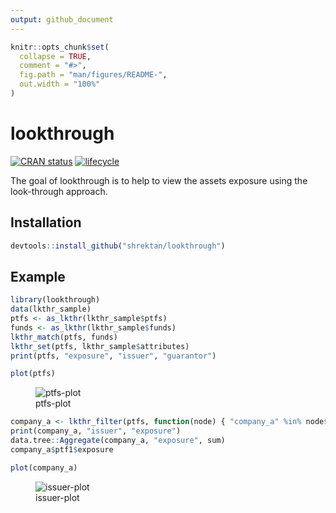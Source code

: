 ```yaml
---
output: github_document
---
```


<!-- README.md is generated from README.Rmd. Please edit that file -->

```r
knitr::opts_chunk$set(
  collapse = TRUE,
  comment = "#>",
  fig.path = "man/figures/README-",
  out.width = "100%"
)
```
# lookthrough

[![CRAN status](https://www.r-pkg.org/badges/version/lookthrough)](https://cran.r-project.org/package=lookthrough)
[![lifecycle](https://img.shields.io/badge/lifecycle-experimental-orange.svg)](https://www.tidyverse.org/lifecycle/#experimental)

The goal of lookthrough is to help to view the assets exposure using the look-through approach.

## Installation

``` r
devtools::install_github("shrektan/lookthrough")
```

## Example

```r
library(lookthrough)
data(lkthr_sample)
ptfs <- as_lkthr(lkthr_sample$ptfs)
funds <- as_lkthr(lkthr_sample$funds)
lkthr_match(ptfs, funds)
lkthr_set(ptfs, lkthr_sample$attributes)
print(ptfs, "exposure", "issuer", "guarantor")
```

```r
plot(ptfs)
```

![ptfs-plot](man/figures/ptfs-plot.jpeg)


```r
company_a <- lkthr_filter(ptfs, function(node) { "company_a" %in% node$issuer })
print(company_a, "issuer", "exposure")
data.tree::Aggregate(company_a, "exposure", sum)
company_a$ptf1$exposure
```

```r
plot(company_a)
```

![issuer-plot](man/figures/issuer-plot.jpeg)


